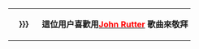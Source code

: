 <div style="float:{{{float|left}}}; border:{{{border-width|1}}}px solid {{{border-color|{{{1|#000}}}}}}; margin:1px;">
{| cellspacing="0" style="width:238px; background:{{{info-background|{{{2|#000080}}}}}};"
| style="width:45px; height:45px; background:{{{logo-background|{{{1|#fff}}}}}}; text-align:center; font-size:{{{logo-size|{{{5|20}}}}}}pt; color:{{{logo-color|#000080}}};" | '''{{{logo|{{{3|JR}}}}}}'''
| style="font-size:{{{info-size|10}}}pt; padding:4pt; line-height:1.25em; color:{{{info-color|#ff0000}}};" | '''這位用户喜歡用[[John Rutter|<span style="color:#ff0000">John Rutter</span>]] 歌曲來敬拜'''
|}</div>